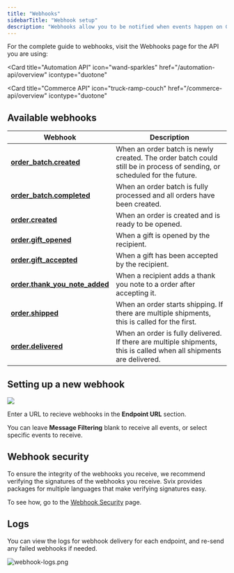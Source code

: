 ```yaml
---
title: "Webhooks"
sidebarTitle: "Webhook setup"
description: "Webhooks allow you to be notified when events happen on Goody orders and order batches. You can subscribe to all webhooks, or a subset of them. Webhooks are sent by the Svix platform."
---
```


For the complete guide to webhooks, visit the Webhooks page for the API you are using:

<Card
  title="Automation API"
  icon="wand-sparkles"
  href="/automation-api/overview"
  icontype="duotone"
></Card>
<Card
  title="Commerce API"
  icon="truck-ramp-couch"
  href="/commerce-api/overview"
  icontype="duotone"
></Card>

## Available webhooks

| Webhook                                                                              | Description                                                                                                              |
| ------------------------------------------------------------------------------------ | ------------------------------------------------------------------------------------------------------------------------ |
| **[order_batch.created](/webooks/webhooks-types/order_batch.created)**               | When an order batch is newly created. The order batch could still be in process of sending, or scheduled for the future. |
| **[order_batch.completed](/webooks/webhooks-types/order_batch.completed)**           | When an order batch is fully processed and all orders have been created.                                                 |
| **[order.created](/webooks/webhooks-types/order.created)**                           | When an order is created and is ready to be opened.                                                                      |
| **[order.gift_opened](/webooks/webhooks-types/order.gift_opened)**                   | When a gift is opened by the recipient.                                                                                  |
| **[order.gift_accepted](/webooks/webhooks-types/order.gift_accepted)**               | When a gift has been accepted by the recipient.                                                                          |
| **[order.thank_you_note_added](/webooks/webhooks-types/order.thank_you_note_added)** | When a recipient adds a thank you note to a order after accepting it.                                                    |
| **[order.shipped](/webooks/webhooks-types/order.shipped)**                           | When an order starts shipping. If there are multiple shipments, this is called for the first.                            |
| **[order.delivered](/webooks/webhooks-types/order.delivered)**                       | When an order is fully delivered. If there are multiple shipments, this is called when all shipments are delivered.      |

## Setting up a new webhook

![](/images/new-webhooks.png)

Enter a URL to recieve webhooks in the **Endpoint URL** section.

You can leave **Message Filtering** blank to receive all events, or select specific events to receive.

## Webhook security

To ensure the integrity of the webhooks you receive, we recommend verifying the signatures of the webhooks you receive. Svix provides packages for multiple languages that make verifying signatures easy.

To see how, go to the [Webhook Security](/webhooks/webhook-security) page.

## Logs

You can view the logs for webhook delivery for each endpoint, and re-send any failed webhooks if needed.

![webhook-logs.png](/images/logs.png)
